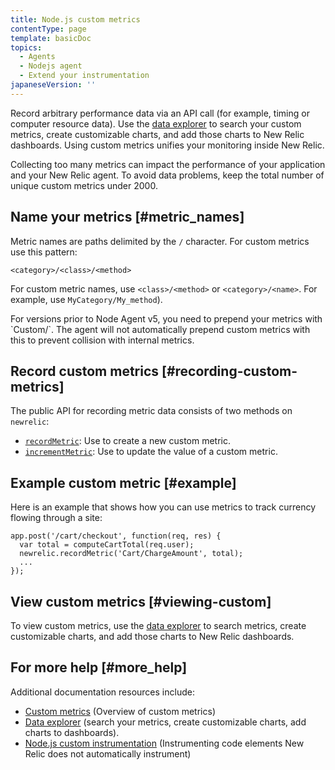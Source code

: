 ```yaml
---
title: Node.js custom metrics
contentType: page
template: basicDoc
topics:
  - Agents
  - Nodejs agent
  - Extend your instrumentation
japaneseVersion: ''
---
```


Record arbitrary performance data via an API call (for example, timing or computer resource data). Use the [data explorer](/docs/query-your-data/explore-query-data/data-explorer/introduction-data-explorer) to search your custom metrics, create customizable charts, and add those charts to New Relic dashboards. Using custom metrics unifies your monitoring inside New Relic.

<Callout variant="caution">
  Collecting too many metrics can impact the performance of your application and your New Relic agent. To avoid data problems, keep the total number of unique custom metrics under 2000.
</Callout>

## Name your metrics [#metric_names]

Metric names are paths delimited by the `/` character. For custom metrics use this pattern:

```
<category>/<class>/<method>
```

For custom metric names, use `<class>/<method>` or `<category>/<name>`. For example, use `MyCategory/My_method`).

<Callout variant="important">
  For versions prior to Node Agent v5, you need to prepend your metrics with `Custom/`. The agent will not automatically prepend custom metrics with this to prevent collision with internal metrics.
</Callout>

## Record custom metrics [#recording-custom-metrics]

The public API for recording metric data consists of two methods on `newrelic`:

* [`recordMetric`](/docs/agents/nodejs-agent/supported-features/nodejs-agent-api#record_metric): Use to create a new custom metric.
* [`incrementMetric`](/docs/agents/nodejs-agent/supported-features/nodejs-agent-api#increment_metric): Use to update the value of a custom metric.

## Example custom metric [#example]

Here is an example that shows how you can use metrics to track currency flowing through a site:

```
app.post('/cart/checkout', function(req, res) {
  var total = computeCartTotal(req.user);
  newrelic.recordMetric('Cart/ChargeAmount', total);
  ...
});
```

## View custom metrics [#viewing-custom]

To view custom metrics, use the [data explorer](/docs/query-your-data/explore-query-data/data-explorer/introduction-data-explorer) to search metrics, create customizable charts, and add those charts to New Relic dashboards.

## For more help [#more_help]

Additional documentation resources include:

* [Custom metrics](/docs/features/custom-metrics) (Overview of custom metrics)
* [Data explorer](/docs/query-your-data/explore-query-data/data-explorer/introduction-data-explorer) (search your metrics, create customizable charts, add charts to dashboards).
* [Node.js custom instrumentation](/docs/agents/nodejs-agent/supported-features/nodejs-custom-instrumentation) (Instrumenting code elements New Relic does not automatically instrument)
